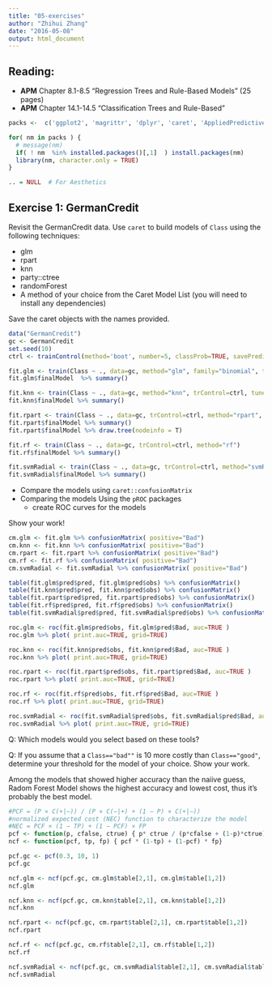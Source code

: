 ---
title: "05-exercises"
author: "Zhihui Zhang"
date: "2016-05-08"
output: html_document
---

## Reading:
- **APM** Chapter 8.1-8.5 "Regression Trees and Rule-Based Models" (25 pages)
- **APM** Chapter 14.1-14.5 "Classification Trees and Rule-Based"  

```{r, echo=FALSE, results='hide', warning=FALSE }
packs <-  c('ggplot2', 'magrittr', 'dplyr', 'caret', 'AppliedPredictiveModeling', 'MASS', 'maptree')

for( nm in packs ) { 
  # message(nm)
  if( ! nm  %in% installed.packages()[,1]  ) install.packages(nm)
  library(nm, character.only = TRUE)
}

.. = NULL  # For Aesthetics

```


## Exercise 1: GermanCredit

Revisit the GermanCredit data. Use `caret` to build models of `Class` using the following techniques:

- glm
- rpart
- knn
- party::ctree
- randomForest
- A method of your choice from the Caret Model List (you will need to install any dependencies)

Save the caret objects with the names provided.

```{r}

data("GermanCredit")
gc <- GermanCredit
set.seed(10)
ctrl <- trainControl(method='boot', number=5, classProb=TRUE, savePrediction=TRUE)

fit.glm <- train(Class ~ ., data=gc, method="glm", family="binomial", trControl=ctrl)
fit.glm$finalModel  %>% summary()

fit.knn <- train(Class ~ ., data=gc, method="knn", trControl=ctrl, tuneGrid=data.frame(k=c(40,50,60)))
fit.knn$finalModel %>% summary()

fit.rpart <- train(Class ~ ., data=gc, trControl=ctrl, method="rpart", tuneLength=20)
fit.rpart$finalModel %>% summary()
fit.rpart$finalModel %>% draw.tree(nodeinfo = T)

fit.rf <- train(Class ~ ., data=gc, trControl=ctrl, method="rf")
fit.rf$finalModel %>% summary()

fit.svmRadial <- train(Class ~ ., data=gc, trControl=ctrl, method="svmRadial")
fit.svmRadial$finalModel %>% summary()


```


- Compare the models using `caret::confusionMatrix`
- Comparing the models Using the `pROC` packages
  - create ROC curves for the models 
  
Show your work! 

```{r}

cm.glm <- fit.glm %>% confusionMatrix( positive="Bad")
cm.knn <- fit.knn %>% confusionMatrix( positive="Bad")
cm.rpart <- fit.rpart %>% confusionMatrix( positive="Bad")
cm.rf <- fit.rf %>% confusionMatrix( positive="Bad")
cm.svmRadial <- fit.svmRadial %>% confusionMatrix( positive="Bad")

table(fit.glm$pred$pred, fit.glm$pred$obs) %>% confusionMatrix()
table(fit.knn$pred$pred, fit.knn$pred$obs) %>% confusionMatrix()
table(fit.rpart$pred$pred, fit.rpart$pred$obs) %>% confusionMatrix()
table(fit.rf$pred$pred, fit.rf$pred$obs) %>% confusionMatrix()
table(fit.svmRadial$pred$pred, fit.svmRadial$pred$obs) %>% confusionMatrix()

roc.glm <- roc(fit.glm$pred$obs, fit.glm$pred$Bad, auc=TRUE )
roc.glm %>% plot( print.auc=TRUE, grid=TRUE)

roc.knn <- roc(fit.knn$pred$obs, fit.knn$pred$Bad, auc=TRUE )
roc.knn %>% plot( print.auc=TRUE, grid=TRUE)

roc.rpart <- roc(fit.rpart$pred$obs, fit.rpart$pred$Bad, auc=TRUE )
roc.rpart %>% plot( print.auc=TRUE, grid=TRUE)

roc.rf <- roc(fit.rf$pred$obs, fit.rf$pred$Bad, auc=TRUE )
roc.rf %>% plot( print.auc=TRUE, grid=TRUE)

roc.svmRadial <- roc(fit.svmRadial$pred$obs, fit.svmRadial$pred$Bad, auc=TRUE )
roc.svmRadial %>% plot( print.auc=TRUE, grid=TRUE)

```


Q: Which models would you select based on these tools?

Q: If you assume that a `Class=="bad""` is 10 more costly than `Class=="good"`, determine your threshold for the model of your choice.  Show your work.

Among the models that showed higher accuracy than the naiive guess, Radom Forest Model shows the highest accuracy and lowest cost, thus it's probably the best model.

```{r}
#PCF = (P × C(+|−)) / (P × C(−|+) + (1 − P) × C(+|−))
#normalized expected cost (NEC) function to characterize the model
#NEC = PCF × (1 − TP) + (1 − PCF) × FP
pcf <- function(p, cfalse, ctrue) { p* ctrue / (p*cfalse + (1-p)*ctrue)}
ncf <- function(pcf, tp, fp) { pcf * (1-tp) + (1-pcf) * fp}

pcf.gc <- pcf(0.3, 10, 1)
pcf.gc

ncf.glm <- ncf(pcf.gc, cm.glm$table[2,1], cm.glm$table[1,2])
ncf.glm

ncf.knn <- ncf(pcf.gc, cm.knn$table[2,1], cm.knn$table[1,2])
ncf.knn

ncf.rpart <- ncf(pcf.gc, cm.rpart$table[2,1], cm.rpart$table[1,2])
ncf.rpart

ncf.rf <- ncf(pcf.gc, cm.rf$table[2,1], cm.rf$table[1,2])
ncf.rf

ncf.svmRadial <- ncf(pcf.gc, cm.svmRadial$table[2,1], cm.svmRadial$table[1,2])
ncf.svmRadial

```


